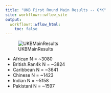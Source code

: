 ```yaml
---
title: "UKB First Round Main Results -- G*K"
site: workflowr::wflow_site
output:
  workflowr::wflow_html:
    toc: false
---
```


![UKBMainResults](../images/20181102.InterPath.Vs2.GK.Analysis.MainResults.vs1.png)

 * African N = ~3080
 * British.Ran4k N = ~3824
 * Caribbean N = ~3641
 * Chinese N = ~1423
 * Indian N = ~5158
 * Pakistani N = ~1597


